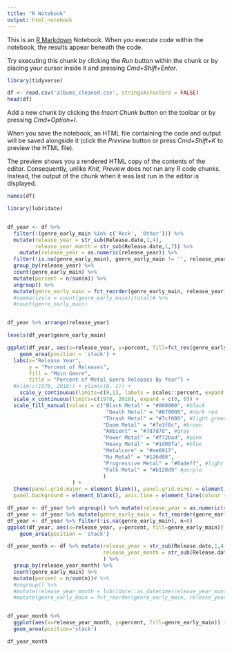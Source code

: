 ```yaml
---
title: "R Notebook"
output: html_notebook
---
```


This is an [R Markdown](http://rmarkdown.rstudio.com) Notebook. When you execute code within the notebook, the results appear beneath the code. 

Try executing this chunk by clicking the *Run* button within the chunk or by placing your cursor inside it and pressing *Cmd+Shift+Enter*. 
```r
library(tidyverse)
```

```r
df <- read.csv('albums_cleaned.csv', stringsAsFactors = FALSE)
head(df)
```

Add a new chunk by clicking the *Insert Chunk* button on the toolbar or by pressing *Cmd+Option+I*.

When you save the notebook, an HTML file containing the code and output will be saved alongside it (click the *Preview* button or press *Cmd+Shift+K* to preview the HTML file). 

The preview shows you a rendered HTML copy of the contents of the editor. Consequently, unlike *Knit*, *Preview* does not run any R code chunks. Instead, the output of the chunk when it was last run in the editor is displayed.

```r
names(df)
```
```r
library(lubridate)


df_year <- df %>% 
  filter(!(genre_early_main %in% c('Rock', 'Other'))) %>%
  mutate(release_year = str_sub(Release.date,1,4), 
         release_year_month = str_sub(Release.date,1,7)) %>% 
    mutate(release_year = as.numeric(release_year)) %>% 
  filter(!is.na(genre_early_main), genre_early_main != '', release_year >= 1970, release_year < 2019) %>%
  group_by(release_year) %>% 
  count(genre_early_main) %>%
  mutate(percent = n/sum(n)) %>% 
  ungroup() %>% 
  mutate(genre_early_main = fct_reorder(genre_early_main, release_year))
  #summarize(a = count(genre_early_main)/total)# %>%
  #count(genre_early_main)


df_year %>% arrange(release_year)
```
```r
levels(df_year$genre_early_main)
```

```r
ggplot(df_year, aes(x=release_year, y=percent, fill=fct_rev(genre_early_main))) + 
    geom_area(position = 'stack') + 
  labs(x="Release Year", 
       y = "Percent of Releases", 
       fill = "Main Genre",
       title = "Percent of Metal Genre Releases By Year") + 
  #xlim(c(1970, 2018)) + ylim(c(0, 1)) + 
    scale_y_continuous(limits=c(0,1), labels = scales::percent, expand = c(0, 0)) + 
  scale_x_continuous(limits=c(1970, 2018), expand = c(0, 0)) + 
  scale_fill_manual(values = c("Black Metal" = "#000000", #black
                                "Death Metal" = "#8f0000", #dark red
                               "Thrash Metal" = "#7cf000", #light green
                               "Doom Metal" = "#7e3f0c", #brown
                               "Ambient" = "#7d7d7d", #gray
                               "Power Metal" = "#f72bad", #pink
                               "Heavy Metal" = "#1d00fa", #blue
                               "Metalcore" = "#ee6917",
                               "Nu Metal" = "#126d08",
                               "Progressive Metal" = "#0adeff", #light blue
                               "Folk Metal" = "#b120d9" #purple
                               )
                     ) + 
  theme(panel.grid.major = element_blank(), panel.grid.minor = element_blank(),
  panel.background = element_blank(), axis.line = element_line(colour = "black"))


```





```r
df_year <- df_year %>% ungroup() %>% mutate(release_year = as.numeric(release_year)) %>% filter(release_year < 2019, release_year >= 1969)
df_year <- df_year %>% mutate(genre_early_main = fct_reorder(genre_early_main, release_year))
df_year <- df_year %>% filter(!is.na(genre_early_main), n>0)
ggplot(df_year, aes(x=release_year, y=percent, fill=genre_early_main)) + 
    geom_area(position = 'stack')
```

```r
df_year_month <- df %>% mutate(release_year = str_sub(Release.date,1,4), 
                               release_year_month = str_sub(Release.date,1,7)
                               ) %>% 
  group_by(release_year_month) %>% 
  count(genre_early_main) %>% 
  mutate(percent = n/sum(n))# %>% 
  #ungroup() %>% 
  #mutate(release_year_month = lubridate::as_datetime(release_year_month)) %>% 
  #mutate(genre_early_main = fct_reorder(genre_early_main, release_year_month))


df_year_month %>% 
  ggplot(aes(x=release_year_month, y=percent, fill=genre_early_main)) + 
  geom_area(position='stack')

df_year_month
```

